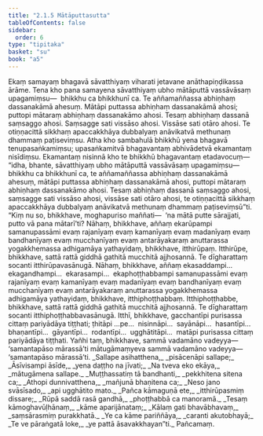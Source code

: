 ```yaml
---
title: "2.1.5 Mātāputtasutta"
tableOfContents: false
sidebar:
  order: 6
type: "tipitaka"
basket: "su"
book: "a5"
---
```



<DynamicBreadcrumb />

<Division number="55" book="a5">

<Paragraph number="341" book="a5">
Ekaṃ samayaṃ bhagavā sāvatthiyaṃ viharati jetavane anāthapiṇḍikassa ārāme. Tena kho pana samayena sāvatthiyaṃ ubho mātāputtā vassāvāsaṃ upagamiṃsu—  bhikkhu ca bhikkhunī ca. Te aññamaññassa abhiṇhaṃ dassanakāmā ahesuṃ. Mātāpi puttassa abhiṇhaṃ dassanakāmā ahosi; puttopi mātaraṃ abhiṇhaṃ dassanakāmo ahosi. Tesaṃ abhiṇhaṃ dassanā saṃsaggo ahosi. Saṃsagge sati vissāso ahosi. Vissāse sati otāro ahosi. Te otiṇṇacittā sikkhaṃ apaccakkhāya dubbalyaṃ anāvikatvā methunaṃ dhammaṃ paṭiseviṃsu.
</Paragraph>

<Paragraph number="342" book="a5">
Atha kho sambahulā bhikkhū yena bhagavā tenupasaṅkamiṃsu; upasaṅkamitvā bhagavantaṃ abhivādetvā ekamantaṃ nisīdiṃsu. Ekamantaṃ nisinnā kho te bhikkhū bhagavantaṃ etadavocuṃ—  “idha, bhante, sāvatthiyaṃ ubho mātāputtā vassāvāsaṃ upagamiṃsu—  bhikkhu ca bhikkhunī ca, te aññamaññassa abhiṇhaṃ dassanakāmā ahesuṃ, mātāpi puttassa abhiṇhaṃ dassanakāmā ahosi, puttopi mātaraṃ abhiṇhaṃ dassanakāmo ahosi. Tesaṃ abhiṇhaṃ dassanā saṃsaggo ahosi, saṃsagge sati vissāso ahosi, vissāse sati otāro ahosi, te otiṇṇacittā sikkhaṃ apaccakkhāya dubbalyaṃ anāvikatvā methunaṃ dhammaṃ paṭiseviṃsū”ti.
</Paragraph>

<Paragraph number="343" book="a5">
“Kiṃ nu so, bhikkhave, moghapuriso maññati—  ‘na mātā putte sārajjati, putto vā pana mātarī’ti? Nāhaṃ, bhikkhave, aññaṃ ekarūpampi samanupassāmi evaṃ rajanīyaṃ evaṃ kamanīyaṃ evaṃ madanīyaṃ evaṃ bandhanīyaṃ evaṃ mucchanīyaṃ evaṃ antarāyakaraṃ anuttarassa yogakkhemassa adhigamāya yathayidaṃ, bhikkhave, itthirūpaṃ. Itthirūpe, bhikkhave, sattā rattā giddhā gathitā mucchitā ajjhosannā. Te dīgharattaṃ socanti itthirūpavasānugā.
</Paragraph>

<Paragraph number="344" book="a5">
Nāhaṃ, bhikkhave, aññaṃ ekasaddampi…  ekagandhampi…  ekarasampi…  ekaphoṭṭhabbampi samanupassāmi evaṃ rajanīyaṃ evaṃ kamanīyaṃ evaṃ madanīyaṃ evaṃ bandhanīyaṃ evaṃ mucchanīyaṃ evaṃ antarāyakaraṃ anuttarassa yogakkhemassa adhigamāya yathayidaṃ, bhikkhave, itthiphoṭṭhabbaṃ. Itthiphoṭṭhabbe, bhikkhave, sattā rattā giddhā gathitā mucchitā ajjhosannā. Te dīgharattaṃ socanti itthiphoṭṭhabbavasānugā.
</Paragraph>

<Paragraph number="345" book="a5">
Itthī, bhikkhave, gacchantīpi purisassa cittaṃ pariyādāya tiṭṭhati; ṭhitāpi …pe…  nisinnāpi…  sayānāpi…  hasantīpi…  bhaṇantīpi…  gāyantīpi…  rodantīpi…  ugghātitāpi…  matāpi purisassa cittaṃ pariyādāya tiṭṭhati. Yañhi taṃ, bhikkhave, sammā vadamāno vadeyya—  ‘samantapāso mārassā’ti mātugāmaṃyeva sammā vadamāno vadeyya—  ‘samantapāso mārassā’ti.
</Paragraph>

<Paragraph number="346" type="verses" book="a5">
_Sallape asihatthena,_  
_pisācenāpi sallape;_  
_Āsīvisampi āsīde,_  
_yena daṭṭho na jīvati;_  
_Na tveva eko ekāya,_  
_mātugāmena sallape._  

</Paragraph>

<Paragraph number="347" type="verses" book="a5">
_Muṭṭhassatiṃ tā bandhanti,_  
_pekkhitena sitena ca;_  
_Athopi dunnivatthena,_  
_mañjunā bhaṇitena ca;_  
_Neso jano svāsīsado,_  
_api ugghātito mato._  

</Paragraph>

<Paragraph number="348" type="verses" book="a5">
_Pañca kāmaguṇā ete,_  
_itthirūpasmiṃ dissare;_  
_Rūpā saddā rasā gandhā,_  
_phoṭṭhabbā ca manoramā._  

</Paragraph>

<Paragraph number="349" type="verses" book="a5">
_Tesaṃ kāmoghavūḷhānaṃ,_  
_kāme aparijānataṃ;_  
_Kālaṃ gati bhavābhavaṃ,_  
_saṃsārasmiṃ purakkhatā._  

</Paragraph>

<Paragraph number="350" type="verses" book="a5">
_Ye ca kāme pariññāya,_  
_caranti akutobhayā;_  
_Te ve pāraṅgatā loke,_  
_ye pattā āsavakkhayan”ti._  


</Paragraph>
</Division>

<Paragraph number="351" type="center" book="a5">
Pañcamaṃ.
</Paragraph>